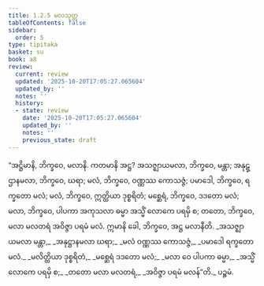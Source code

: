 ```yaml
---
title: 1.2.5 မလသုတ္တ
tableOfContents: false
sidebar:
  order: 5
type: tipitaka
basket: su
book: a8
review:
  current: review
  updated: '2025-10-20T17:05:27.065604'
  updated_by: ''
  notes: ''
  history:
  - state: review
    date: '2025-10-20T17:05:27.065604'
    updated_by: ''
    notes: ''
    previous_state: draft
---
```



<DynamicBreadcrumb />


<ReviewStatus review={frontmatter.review} showDetails={true} />

<HypothesisAnnotation frontmatter={frontmatter} />

<Division number="15" book="a8" e="ch" v="17" p="37">

<Paragraph number="168" book="a8">
“အဋ္ဌိမာနိ, ဘိက္ခဝေ, မလာနိ. ကတမာနိ အဋ္ဌ? အသဇ္ဈာယမလာ, ဘိက္ခဝေ, မန္တာ; အနုဋ္ဌာနမလာ, ဘိက္ခဝေ, ဃရာ; မလံ, ဘိက္ခဝေ, ဝဏ္ဏဿ ကောသဇ္ဇံ; ပမာဒေါ, ဘိက္ခဝေ, ရက္ခတော မလံ; မလံ, ဘိက္ခဝေ, ဣတ္ထိယာ ဒုစ္စရိတံ; မစ္ဆေရံ, ဘိက္ခဝေ, ဒဒတော မလံ; မလာ, ဘိက္ခဝေ, ပါပကာ အကုသလာ ဓမ္မာ အသ္မိံ လောကေ ပရမှိ စ; တတော, ဘိက္ခဝေ, မလာ မလတရံ အဝိဇ္ဇာ ပရမံ မလံ. ဣမာနိ ခေါ, ဘိက္ခဝေ, အဋ္ဌ မလာနီတိ.
</Paragraph>

<Paragraph number="169" type="verses" book="a8">
_အသဇ္ဈာယမလာ မန္တာ,_  
_အနုဋ္ဌာနမလာ ဃရာ;_  
_မလံ ဝဏ္ဏဿ ကောသဇ္ဇံ,_  
_ပမာဒေါ ရက္ခတော မလံ._  

</Paragraph>

<Paragraph number="170" type="verses" book="a8">
_မလိတ္ထိယာ ဒုစ္စရိတံ,_  
_မစ္ဆေရံ ဒဒတော မလံ;_  
_မလာ ဝေ ပါပကာ ဓမ္မာ,_  
_အသ္မိံ လောကေ ပရမှိ စ;_  
_တတော မလာ မလတရံ,_  
_အဝိဇ္ဇာ ပရမံ မလန်”တိ._  


</Paragraph>
</Division>

<Paragraph number="171" type="center" book="a8">
ပဉ္စမံ.
</Paragraph>